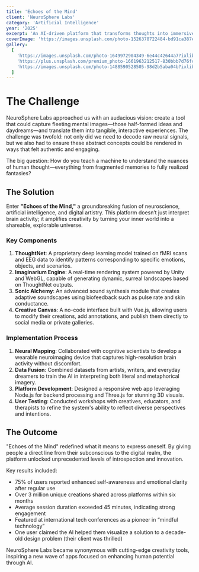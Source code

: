 ```yaml
---
title: 'Echoes of the Mind'
client: 'NeuroSphere Labs'
category: 'Artificial Intelligence'
year: '2025'
excerpt: 'An AI-driven platform that transforms thoughts into immersive audiovisual experiences, bridging the gap between imagination and reality.'
coverImage: 'https://images.unsplash.com/photo-1526378722484-bd91ca387e72?q=80&w=1634&auto=format&fit=crop&ixlib=rb-4.0.3&ixid=M3wxMjA3fDB8MHxwaG90by1wYWdlfHx8fGVufDB8fHx8fA%3D%3D'
gallery:
  [
    'https://images.unsplash.com/photo-1649972904349-6e44c42644a7?ixlib=rb-4.0.3&auto=format&fit=crop&w=1000&q=80',
    'https://plus.unsplash.com/premium_photo-1661963212517-830bbb7d76fc?ixlib=rb-4.0.3&auto=format&fit=crop&w=1000&q=80',
    'https://images.unsplash.com/photo-1488590528505-98d2b5aba04b?ixlib=rb-4.0.3&auto=format&fit=crop&w=1000&q=80',
  ]
---
```


# The Challenge

NeuroSphere Labs approached us with an audacious vision: create a tool that could capture fleeting
mental images—those half-formed ideas and daydreams—and translate them into tangible, interactive
experiences. The challenge was twofold: not only did we need to decode raw neural signals, but we
also had to ensure these abstract concepts could be rendered in ways that felt authentic and
engaging.

The big question: How do you teach a machine to understand the nuances of human thought—everything
from fragmented memories to fully realized fantasies?

## The Solution

Enter **"Echoes of the Mind,"** a groundbreaking fusion of neuroscience, artificial intelligence,
and digital artistry. This platform doesn’t just interpret brain activity; it amplifies creativity
by turning your inner world into a shareable, explorable universe.

### Key Components

1. **ThoughtNet**: A proprietary deep learning model trained on fMRI scans and EEG data to identify
   patterns corresponding to specific emotions, objects, and scenarios.
2. **Imaginarium Engine**: A real-time rendering system powered by Unity and WebGL, capable of
   generating dynamic, surreal landscapes based on ThoughtNet outputs.
3. **Sonic Alchemy**: An advanced sound synthesis module that creates adaptive soundscapes using
   biofeedback such as pulse rate and skin conductance.
4. **Creative Canvas**: A no-code interface built with Vue.js, allowing users to modify their
   creations, add annotations, and publish them directly to social media or private galleries.

### Implementation Process

1. **Neural Mapping**: Collaborated with cognitive scientists to develop a wearable neuroimaging
   device that captures high-resolution brain activity without discomfort.
2. **Data Fusion**: Combined datasets from artists, writers, and everyday dreamers to train the AI
   in interpreting both literal and metaphorical imagery.
3. **Platform Development**: Designed a responsive web app leveraging Node.js for backend processing
   and Three.js for stunning 3D visuals.
4. **User Testing**: Conducted workshops with creatives, educators, and therapists to refine the
   system's ability to reflect diverse perspectives and intentions.

## The Outcome

"Echoes of the Mind" redefined what it means to express oneself. By giving people a direct line from
their subconscious to the digital realm, the platform unlocked unprecedented levels of introspection
and innovation.

Key results included:

- 75% of users reported enhanced self-awareness and emotional clarity after regular use
- Over 3 million unique creations shared across platforms within six months
- Average session duration exceeded 45 minutes, indicating strong engagement
- Featured at international tech conferences as a pioneer in “mindful technology”
- One user claimed the AI helped them visualize a solution to a decade-old design problem (their
  client was thrilled)

NeuroSphere Labs became synonymous with cutting-edge creativity tools, inspiring a new wave of apps
focused on enhancing human potential through AI.
